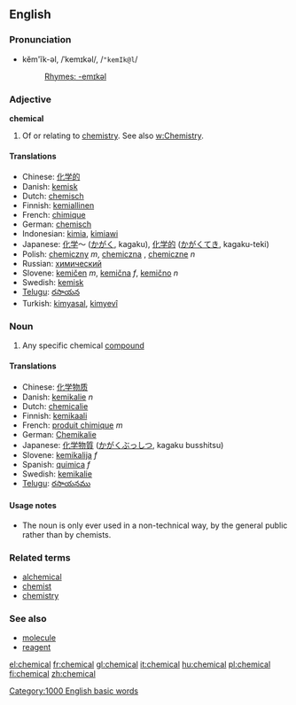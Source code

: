 ==English==

===Pronunciation===
*kĕm'ĭk-əl, /ˈkemɪkəl/, /<tt>"kemIk@l</tt>/
*:[[Rhymes:English:-emɪkəl|Rhymes: -emɪkəl]]

===Adjective===
'''chemical''' {{notcomp}}

# Of or relating to [[chemistry]]. See also [[w:Chemistry]].

==== Translations ====
*Chinese: [[化学的]]
*Danish: [[kemisk]]
*Dutch: [[chemisch]]
*Finnish: [[kemiallinen]]
*French: [[chimique]]
*German: [[chemisch]]
*Indonesian: [[kimia]], [[kimiawi]]
*Japanese: [[化学]]～ ([[かがく]], kagaku), [[化学的]] ([[かがく]]てき, kagaku-teki)
*Polish: [[chemiczny]] ''m'', [[chemiczna]] {{f}}, [[chemiczne]] ''n''
*Russian: [[химический]]
*Slovene: [[kemičen]] ''m'', [[kemična]] ''f'', [[kemično]] ''n''
*Swedish: [[kemisk]]
*[[Telugu]]: [[రసాయన]]
*Turkish: [[kimyasal]], [[kimyevî]]

===Noun===
{{en-noun-reg}}

# Any specific chemical [[compound]]

==== Translations ====
*Chinese: [[化学物质]]
*Danish: [[kemikalie]] ''n''
*Dutch: [[chemicalie]] {{f}}
*Finnish: [[kemikaali]]
*French: [[produit chimique]] ''m''
*German: [[Chemikalie]] {{f}}
*Japanese: [[化学物質]] ([[かがくぶっしつ]], kagaku busshitsu)
*Slovene: [[kemikalija]] ''f''
*Spanish: [[quimica]] ''f''
*Swedish: [[kemikalie]]
*[[Telugu]]: [[రసాయనము]]

====Usage notes====
* The noun is only ever used in a non-technical way, by the general public rather than by chemists.

===Related terms===
*[[alchemical]]
*[[chemist]]
*[[chemistry]]

===See also===
*[[molecule]]
*[[reagent]]

[[Category:1000 English basic words]]

[[el:chemical]]
[[fr:chemical]]
[[gl:chemical]]
[[it:chemical]]
[[hu:chemical]]
[[pl:chemical]]
[[fi:chemical]]
[[zh:chemical]]